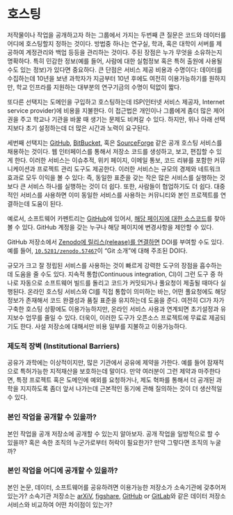 
# 호스팅 {#git-hosting}

저작물이나 작업을 공개하고자 하는 그룹에서 가지는 두번째 큰 질문은 코드와 데이터를 어디에 호스팅할지 정하는 것이다. 
방법중 하나는 연구실, 학과, 혹은 대학이 서버를 제공하여 계정관리와 백업 등등을 관리하는 것이다. 
주된 장점은 누가 무엇을 소유하는지 명확하다. 
특히 민감한 정보(예를 들어, 사람에 대한 실험정보 혹은 특허 출원에 사용될 수도 있는 정보)가 있다면 중요하다. 
큰 단점은 서비스 제공 비용과 수명이다: 
데이터를 수집하는데 10년을 보낸 과학자가 지금부터 10년 후에도 여전히 이용가능하기를 원하지만, 학교 인프라를 지원하는 대부분의 연구기금의 수명이 턱없이 짧다.

또다른 선택지는 도메인을 구입하고 호스팅하는데 ISP(인터넷 서비스 제공자, Internet service provider)에 비용을 지불한다. 
이 접근법은 개인이나 그룹에게 좀더 많은 제어권을 주고 학교나 기관을 바꿀 때 생기는 문제도 비켜갈 수 있다. 
하지만, 위나 아래 선택지보다 초기 설정하는데 더 많은 시간과 노력이 요구된다.

세번째 선택지는 [GitHub](http://github.com), [BitBucket](http://bitbucket.org), 혹은
[SourceForge](http://sourceforge.net) 같은 공개 호스팅 서비스를 채용하는 것이다. 
웹 인터페이스를 통해서 저장소 코드를 생성하고, 보고, 편집할 수 있게 한다.
이러한 서비스는 이슈추적, 위키 페이지, 이메일 통보, 코드 리뷰를 포함한 커뮤니케이션과 프로젝트 관리 도구도 제공한다. 
이러한 서비스는 규모의 경제와 네트워크 효과로 모두 이익을 볼 수 있다: 즉, 동일한 표준을 갖는 작은 많은 서비스를 실행하는 것보다 큰 서비스 하나를 실행하는 것이 더 쉽다.
또한, 사람들이 협업하기도 더 쉽다.
대중적인 서비스를 사용하면 이미 동일한 서비스를 사용하는 커뮤니티와 본인 프로젝트를 연결하는데 도움이 된다.

예로서, 소프트웨어 카펜트리는 [GitHub]({{ swc_github }})에 있어서, 
[해당 페이지에 대한 소스코드]({{page.root}}/_episodes/13-hosting.md)를 찾아볼 수 있다. 
GitHub 계정을 갖는 누구나 해당 페이지에 변경사항을 제안할 수 있다.

GitHub 저장소에서 [Zenodo에 릴리스(release)를 연결하면](https://guides.github.com/activities/citable-code/)
DOI를 부여할 수도 있다.
예를 들어, [`10.5281/zenodo.57467`](https://zenodo.org/record/57467)이 "Git 소개"에 대해 주조된 DOI다.

규모가 크고 잘 정립된 서비스를 사용하는 것이 빠르게 강력한 도구의 장점을 흡수하는데 도움을 줄 수도 있다.
지속적 통합(Continuous integration, CI)이 그런 도구 중 하나로 자동으로 소프트웨어 빌드를 돌리고 코드가 커밋되거나 풀요청이 제출될 때마다 실행된다. 
온라인 호스팅 서비스와 CI를 직접 통합이 의미하는 바는, 어떤 풀요청에도 해당 정보가 존재해서 코드 완결성과 품질 표준을 유지하는데 도움을 준다.
여전히 CI가 자가 구축한 호스팅 상황에도 이용가능하지만,
온라인 서비스 사용과 연계되면 초기설정과 유지보수 업무를 줄일 수 있다. 
더욱이, 이러한 도구가 오픈소스 프로젝트에 무료로 제공되기도 한다.
사설 저장소에 대해서만 비용 일부를 지불하고 이용가능하다.

::: callout-tip
### 제도적 장벽 (Institutional Barriers)

공유가 과학에는 이상적이지만,
많은 기관에서 공유에 제약을 가한다.
예를 들어 잠재적으로 특허가능한 지적재산을 보호하는데 말이다.
만약 여러분이 그런 제약과 마주한다면,
특정 프로젝트 혹은 도메인에 예외를 요청하거나,
제도 혁파를 통해서 더 공개된 과학을 지지하도록 좀더 
앞서 나가는데 근본적인 동기에 관해 질의하는 것이 더 생산적일 수 있다.

:::

::: callout-tip
### 본인 작업을 공개할 수 있을까?

본인 작업을 공개 저장소에 공개할 수 있는지 알아보자.
공개 작업을 일방적으로 할 수 있을까?
혹은 속한 조직의 누군가로부터 허락이 필요한가?
만약 그렇다면 조직의 누굴까?
:::

::: callout-tip
### 본인 작업을 어디에 공개할 수 있을까?

본인 논문, 데이터, 소프트웨어를 공유하려면 이용가능한 저장소가 
소속기관에 갖추어져 있는가?
소속기관 저장소는 [arXiV](https://arxiv.org/), [figshare](https://figshare.com/), [GitHub](https://github.com/) or [GitLab](https://about.gitlab.com/)와 
같은 데이터 저장소 서비스와 비교하여 어떤 차이점이 있는가?

:::



